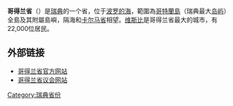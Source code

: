 {{noteTA
|1=zh-tw:哥特蘭;zh-hk:哥得蘭;zh-cn:哥得兰;
}}
{{Infobox Sweden lon
| 名称 = 哥得兰省
| 瑞典语名称 = Gotlands län
| 徽章 = Gotland vapen.svg
| 地图 = Svcmap_gotland.png
| 代码 = I
| 首府 = 维斯比
| 面积 = 3140
| 面积排名 = 20
| 水域面积 = 
| 人口 = 57,297
| population_as_of = （2006-12-31[http://www.scb.se/Pages/TableAndChart____193256.aspx]）
| 人口排名 = 21
| 人口密度 = 18
| 建立时间 = 1658
}}
'''哥得兰省'''（{{lang-sv|Gotlands län}}）是[[瑞典|瑞典]]的一个省，位于[[波罗的海|波罗的海]]，範圍為[[哥特蘭島|哥特蘭島]]（瑞典最大[[岛屿|岛屿]]）全島及其附屬島嶼，隔海和[[卡尔马省|卡尔马省]]相望。[[维斯比|维斯比]]是哥得兰省最大的城市，有22,000位居民。

==外部链接==
*[http://www.i.lst.se/ 哥得兰省官方网站]{{Wayback|url=http://www.i.lst.se/ |date=20050323091031 }}
*[http://www.gotland.se/ 哥得兰省议会网站]{{Wayback|url=http://www.gotland.se/ |date=20100813033556 }}

{{Swedish Counties}}
{{normdaten}}
{{sweden-geo-stub}}
[[Category:瑞典省份|Category:瑞典省份]]